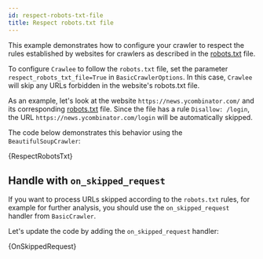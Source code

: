 ```yaml
---
id: respect-robots-txt-file
title: Respect robots.txt file
---
```




This example demonstrates how to configure your crawler to respect the rules established by websites for crawlers as described in the [robots.txt](https://www.robotstxt.org/robotstxt.html) file.

To configure `Crawlee` to follow the `robots.txt` file, set the parameter `respect_robots_txt_file=True` in <ApiLink to="class/BasicCrawlerOptions">`BasicCrawlerOptions`</ApiLink>. In this case, `Crawlee` will skip any URLs forbidden in the website's robots.txt file.

As an example, let's look at the website `https://news.ycombinator.com/` and its corresponding [robots.txt](https://news.ycombinator.com/robots.txt) file. Since the file has a rule `Disallow: /login`, the URL `https://news.ycombinator.com/login` will be automatically skipped.

The code below demonstrates this behavior using the <ApiLink to="class/BeautifulSoupCrawler">`BeautifulSoupCrawler`</ApiLink>:

<RunnableCodeBlock className="language-python" language="python" filename="respect_robots_txt_file.py">
    {RespectRobotsTxt}
</RunnableCodeBlock>

## Handle with `on_skipped_request`

If you want to process URLs skipped according to the `robots.txt` rules, for example for further analysis, you should use the `on_skipped_request` handler from <ApiLink to="class/BasicCrawler#on_skipped_request">`BasicCrawler`</ApiLink>.

Let's update the code by adding the `on_skipped_request` handler:

<RunnableCodeBlock className="language-python" language="python" filename="respect_robots_on_skipped_request.py">
    {OnSkippedRequest}
</RunnableCodeBlock>
